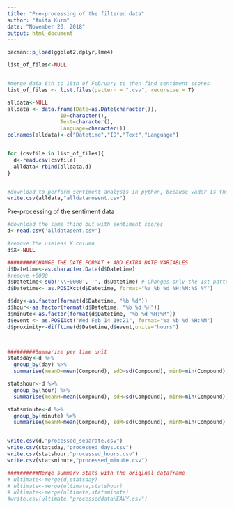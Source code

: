 ```yaml
---
title: "Pre-processing of the filtered data"
author: "Anita Kurm"
date: "November 20, 2018"
output: html_document
---
```


```r
pacman::p_load(ggplot2,dplyr,lme4)

list_of_files<-NULL


#merge data 6th to 16th of February to then find sentiment scores
list_of_files <- list.files(pattern = ".csv", recursive = T)

alldata<-NULL
alldata <- data.frame(Date=as.Date(character()),
                 ID=character(),
                 Text=character(),
                 Language=character())
colnames(alldata)<-c("Datetime","ID","Text","Language")


for (csvfile in list_of_files){
  d<-read.csv(csvfile)
  alldata<-rbind(alldata,d)
}


#download to perform sentiment analysis in python, because vader is there
write.csv(alldata,"alldatanosent.csv")

```


Pre-processing of the sentiment data
```r
#download the same thing but with sentiment scores
d<-read.csv('alldatasent.csv')

#remove the useless X column
d$X<-NULL

#########CHANGE THE DATE FORMAT + ADD EXTRA DATE VARIABLES 
d$Datetime<-as.character.Date(d$Datetime)
#remove +0000
d$Datetime<-sub('\\+0000', '', d$Datetime) # Changes only the 1st pattern match per string
d$Datetime<- as.POSIXct(d$Datetime, format="%a %b %d %H:%M:%S %Y")

d$day<-as.factor(format(d$Datetime, "%b %d"))
d$hour<-as.factor(format(d$Datetime, "%b %d %H"))
d$minute<-as.factor(format(d$Datetime, "%b %d %H:%M"))
d$event <- as.POSIXct("Wed Feb 14 19:21", format="%a %b %d %H:%M")
d$proximity<-difftime(d$Datetime,d$event,units="hours")



#########Summarize per time unit 
statsday<-d %>%
  group_by(day) %>%
  summarise(meanD=mean(Compound), sdD=sd(Compound), minD=min(Compound),maxD=max(Compound), varD=var(Compound), rateD=n(), posD=mean(Positive), negD=mean(Negative), neutD=mean(Neutral), proximityD=mean(proximity))

statshour<-d %>%
  group_by(hour) %>%
  summarise(meanH=mean(Compound), sdH=sd(Compound), minH=min(Compound),maxH=max(Compound), varH=var(Compound), rateH=n(), posH=mean(Positive), negH=mean(Negative), neutH=mean(Neutral), proximityH=mean(proximity))

statsminute<-d %>%
  group_by(minute) %>%
  summarise(meanM=mean(Compound), sdM=sd(Compound), minM=min(Compound),maxM=max(Compound), varM=var(Compound), rateM=n(), posM=mean(Positive), negM=mean(Negative), neutM=mean(Neutral), proximityM=mean(proximity))


write.csv(d,"processed_separate.csv")
write.csv(statsday,"processed_days.csv")
write.csv(statshour,"processed_hours.csv")
write.csv(statsminute,"processed_minute.csv")

##########Merge summary stats with the original dataframe
# ultimate<-merge(d,statsday)
# ultimate<-merge(ultimate,statshour)
# ultimate<-merge(ultimate,statsminute)
#write.csv(ultimate,"processeddataHEAVY.csv")
```

